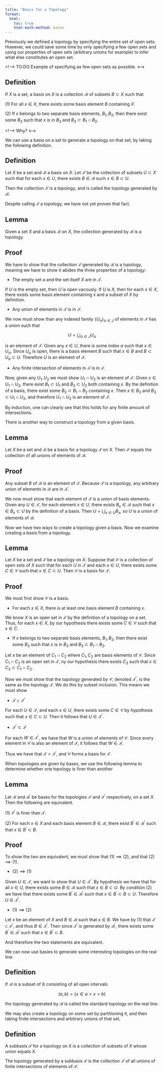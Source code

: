 ```yaml
---
title: "Basis for a Topology"
format:
  html:
    toc: true
    html-math-method: katex
---
```


Previously we defined a topology by specifying the entire set of open sets. However, we could save some time by only specifying a few open sets and using our properties of open sets (arbitrary unions for example) to infer what else constitutes an open set.

<!-->
TO:DO Example of specifying as few open sets as possible.
<--->

::: {.callout-note icon="false"}
## Definition

If $X$ is a set, a [basis]{.definition} on $X$ is a collection $\mathscr{B}$ of subsets $B \subset X$ such that

($1$) For all $x \in X$, there exists some basis element $B$ containing $X$.

($2$) If $x$ belongs to two separate basis elements, $B_1,B_2$, then there exist some $B_3$ such that $x$ is in $B_3$ and ${B_3 \subset B_1 \cap B_2}$.

:::

<!-->
Why?
<--->

We can use a basis on a set to generate a topology on that set, by taking the following definition.

::: {.callout-note icon="false"}
## Definition

Let $X$ be a set and $\mathscr{B}$ a basis on $X$. Let $\mathcal{T}$ be the collection of subsets $U \subset X$ such that for each $x \in U$, there exists $B \in \mathcal{B}$ such $x \in B \subset U$.

Then the collection $\mathcal{T}$ is a topology, and is called the [topology generated by $\mathcal{B}$]{.definition}.
:::

Despite calling $\mathcal{T}$ a topology, we have not yet proven that fact.

::: {.callout-note icon="false"}
## Lemma
Given a set $X$ and a basis $\mathcal{B}$ on $X$, the collection generated by $\mathcal{B}$ is a topology. 
:::

::: {.callout-tip icon="false" collapse="true"}
## Proof

We have to show that the collection $\mathcal{T}$ generated by $\mathcal{B}$ is a topology, meaning we have to show it abides the three properties of a topology:

- The empty set $\varnothing$ and the set itself $X$ are in $\mathcal{T}$.

If $U$ is the empty set, then $U$ is open vacously. If $U$ is $X$, then for each $x \in X$, there exists some basis element containing $x$ and a subset of $X$ by definition. 

- Any union of elements in $\mathcal{T}$ is in $\mathcal{T}$.

We now must show than any indexed family $\{U_\alpha\}_{\alpha \in J}$ of elements in $\mathcal{T}$ has a union such that

$$
U = \bigcup_{\alpha \in J}U_{\alpha}
$$

is an element of $\mathcal{T}$. Given any $x \in U$, there is some index $\alpha$ such that $x \in U_\alpha$. Since $U_\alpha$ is open, there is a basis element $B$ such that $x \in B$ and $B \subset U_a \subset U$. Therefore $U$ is an element of $\mathcal{T}$.

- Any finite intersection of elements in $\mathcal{T}$ is in $\mathcal{T}$.

Now, given any $U_1,U_2$ we must show $U_1 \cap U_2$ is an element of $\mathcal{T}$. Given $x \in U_1 \cap U_2$, there exist $B_1 \subset U_1$ and $B_2 \subset U_2$ both containing $x$. By the definition of a basis, there exist some $B_3 \subset B_1 \cap B_2$ containing $x$. Then $x \in B_3$ and $B_3 \subset U_1 \cap U_2$, and therefore $U_1 \cap U_2$ is an element of $\mathcal{T}$.

By induction, one can clearly see that this holds for any finite amount of intersections.
:::

There is another way to construct a topology from a given basis.

::: {.callout-note icon="false"}
## Lemma
Let $X$ be a set and $\mathcal{B}$ be a basis for a topology $\mathcal{T}$ on $X$. Then $\mathcal{T}$ equals the collection of all unions of elements of $\mathcal{B}$. 
:::

::: {.callout-tip icon="false" collapse="true"}
## Proof

Any subset $B$ of $\mathcal{B}$ is an element of $\mathcal{T}$. Because $\mathcal{T}$ is a topology, any arbitrary union of elements in $\mathcal{B}$ are in $\mathcal{T}$.

We now must show that each element of $\mathcal{T}$ is a union of basis elements. Given any $U \in \mathcal{T}$, for each element $x \in U$, there exists $B_x \in \mathcal{B}$ such that $x \in B_x \subset U$ by the definition of a basis. Then $U = \bigcup_{x \in U}B_x$, so $U$ is a union of elements of $\mathcal{B}$.  
:::

Now we have two ways to create a topology given a basis. Now we examine creating a basis from a topology.

::: {.callout-note icon="false"}
## Lemma
Let $X$ be a set and $\mathcal{T}$ be a topology on $X$. Suppose that $\mathcal{C}$ is a collection of open sets of $X$ such that for each $U$ in $\mathcal{T}$ and each $x \in U$, there exists some $C \in \mathcal{C}$ such that ${x \in C \subset U}$. Then $\mathcal{C}$ is a basis for $\mathcal{T}$.
:::

::: {.callout-tip icon="false" collapse="true"}
## Proof

We must first show $\mathcal{C}$ is a basis.

- For each $x \in X$, there is at least one basis element $B$ containing $x$.

We know $X$ is an open set in $\mathcal{T}$ by the definition of a topology on a set. Thus, for each $x \in X$, by our hypothesis there exists some $C \in \mathcal{C}$ such that ${x \in C}$.

- If $x$ belongs to two separate basis elements, $B_1,B_2$, then there exist some $B_3$ such that $x$ is in $B_3$ and ${B_3 \subset B_1 \cap B_2}$.

Let $x$ be an element of $C_1 \cap C_2$ where $C_1,C_2$ are basis elements of $\mathcal{C}$. Since $C_1 \cap C_2$ is an open set in $\mathcal{T}$, ny our hypothesis there exists $C_3$ such that $x \in C_3 \subset C_1 \cap C_2$.

Now we must show that the topology generated by $\mathcal{C}$, denoted $\mathcal{T}^\prime$, is the same as the topology $\mathcal{T}$. We do this by subset inclusion. This means we must show

-  $\mathcal{T} \subset \mathcal{T}^\prime$

For each $U \in \mathcal{T}$, and each $x \in U$, there exists some $C \in \mathcal{C}$ by hypothesis such that $x \in C \subset U$. Then it follows that $U \in \mathcal{T}^\prime$.

- $\mathcal{T}^\prime \subset \mathcal{T}$

For each $W \in \mathcal{T}^\prime$, we have that $W$ is a union of elements of $\mathcal{C}$. Since every element in $\mathcal{C}$ is also an element of $\mathcal{T}$, it follows that $W \in \mathcal{T}$.

Thus we have that $\mathcal{T} = \mathcal{T}^\prime$, and $\mathcal{C}$ forms a basis for $\mathcal{T}$.
:::

When topologies are given by bases, we use the following lemma to determine whether one topology is finer than another

::: {.callout-note icon="false"}
## Lemma
Let $\mathcal{B}$ and $\mathcal{B}^\prime$ be bases for the topologies $\mathcal{T}$ and $\mathcal{T}^\prime$ respectively, on a set $X$. Then the following are equivalent.

$(1)$ $\mathcal{T}^\prime$ is finer than $\mathcal{T}$.

$(2)$ For each $x \in X$ and each basis element $B \in \mathcal{B}$, there exist $B^\prime \in \mathcal{B}^\prime$ such that $x \in B^\prime \subset B$.
:::

::: {.callout-tip icon="false" collapse="true"}
## Proof

To show the two are equivalent, we must show that $(1) \implies (2)$, and that $(2) \implies (1)$.

 - $(2) \implies (1)$

 Given $U \in \mathcal{T}$, we want to show that $U \in \mathcal{T}^\prime$. By hypothesis we have that for all $x \in U$, there exists some $B \in \mathcal{B}$ such that $x \in B \subset U$. By condition $(2)$ we have that there exists some $B^\prime \in \mathcal{B}^\prime$ such that $x \in B^\prime \subset B \subset U$. Therefore $U \in \mathcal{T}^\prime$.

  - $(1) \implies (2)$

Let $x$ be an element of $X$ and $B \in \mathcal{B}$ such that $x \in B$. We have by $(1)$ that $\mathcal{T} \subset \mathcal{T}^\prime$, and thus $B \in \mathcal{T}^\prime$. Then since $\mathcal{T}^\prime$ is generated by $\mathcal{B}^\prime$, there exists some $B^\prime \in \mathcal{B}^\prime$ such that $x \in B^\prime \subset B$.

And therefore the two statements are equivalent.
:::

We can now use basies to generate some interesting topologies on the real line.

::: {.callout-note icon="false"}
## Definition

If $\mathcal{B}$ is a subset of $\mathbb{R}$ consisting of all open intervals

$$
(a,b) = \{x \in a < x < b\}
$$

the topology generated by $\mathcal{B}$ is called the [standard topology]{.definition} on the real line.
:::

We may also create a topology on some set by partitioning it, and then taking finite intersections and arbitrary unions of that set.

::: {.callout-note icon="false"}
## Definition

A [subbasis]{.definition} $\mathcal{S}$ for a topology on $X$ is a collection of subsets of $X$ whose union equals $X$.

The [topology generated by a subbasis]{.definition} $\mathcal{S}$ is the collection $\mathcal{T}$ of all unions of finite intersections of elements of $\mathcal{S}$.
:::